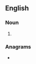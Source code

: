 ==English==

===Noun===
{{head|en|noun plural form}}

# {{plural of|olpe|lang=en}}

===Anagrams===
* {{anagrams|en|LEPOs|Poles|S-pole|eslop|lopes|poles|slope|spole}}